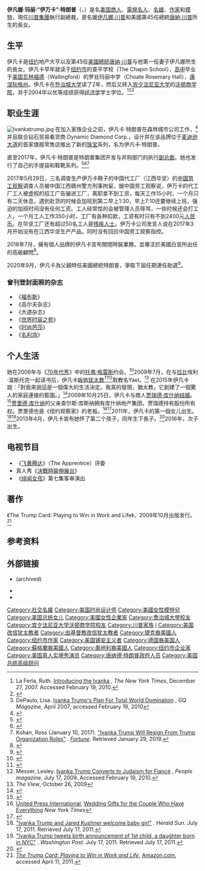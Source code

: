 {{distinguish|伊凡娜·特朗普}}
{{expand|time=2018-04-03T01:42:04+00:00}}
{{inappropriate tone|time=2016-11-14T13:52:01+00:00}}
{{noteTA
|T=zh-hans:伊万卡·特朗普;zh-hant:伊萬卡·特朗普;zh-cn:伊万卡·特朗普;zh-tw:伊凡卡·川普;zh-hk:伊凡卡·特朗普;zh-mo:伊凡卡·特朗普;
|G1=PresidentsUS
|G2=People
|3=zh-hans:伊万卡;zh-hant:伊萬卡;zh-cn:伊万卡;zh-tw:伊凡卡;zh-hk:伊凡卡;zh-mo:伊凡卡;
|4=zh-hans:伊万卡·特朗普;zh-hant:伊萬卡·川普;zh-cn:伊万卡·特朗普;zh-tw:伊凡卡·川普;zh-hk:伊凡卡·特朗普;zh-mo:伊萬卡·杜林普;
|5=zh-tw:華頓; zh-cn:沃顿;zh-hk:禾頓;zh-hant:沃頓;
|6=zh-tw:賓州大學; zh-cn:宾夕法尼亚大学;zh-hk:賓夕凡尼亞大學;
|7=zh-hans:贾里德;zh-hant:賈里德;zh-tw:傑瑞德;
|8=zh-hans:库什纳;zh-hant:庫什納;zh-tw:庫許納;
|9=zh-hans:第一女儿;zh-hant:第一千金;zh-tw:第一千金;
}}
{{Infobox officeholder
|name        = 伊万卡·特朗普
|original_name = {{lang-en|Ivanka Trump}}
|image       = Ivanka Trump official portrait (cropped).jpg
|image_size = 250px
|caption = 白宮2020年官方肖像照
|office      = {{Flagicon|USA}} [[美国总统行政办公室|第一千金和總統顧問]]<!-- Do not remove First Daughter, as it is in the given source. --><ref name="Executive Office Of The President Annual Report To Congress On White House Office Personnel White House Office As Of: Friday, June 30, 2017">{{cite web |title=Executive Office Of The President Annual Report To Congress On White House Office Personnel White House Office As Of: Friday, June 30, 2017 |url=https://www.whitehouse.gov/sites/whitehouse.gov/files/docs/disclosures/07012017-report-final.pdf |work=White House |page=15 |accessdate=June 30, 2017 |archiveurl=https://archive.is/20170630223857/https://www.whitehouse.gov/sites/whitehouse.gov/files/docs/disclosures/07012017-report-final.pdf |archivedate=2017-06-30 |language=en |deadurl=no |format=[[PDF|PDF]] }}</ref>
|president   = [[唐納德·川普|唐納德·川普]]
|term_start  = 2017年3月29日
|term_end    = 2021年1月20日
|birth_name  = Ivana Marie Trump
|birth_date  = {{birth date and age|1981|10|30}}
|birth_place = {{USA}}[[纽约|纽约]][[曼哈頓|曼哈頓]]
| nationality = {{USA}}
|death_date  =
|death_place =
|party       = {{GOP}}（2018年至今）<br>{{DP}}（至2018年）
|spouse      = {{marriage|[[贾里德·库什纳|贾里德·库什纳]]|2009年10月25日}}
|children    = {{flatlist|
*阿拉贝拉
*约瑟夫
*西奥多
}}
|parents     = {{ubl
               |[[唐纳·川普|唐纳·川普]]
               |[[伊凡娜·川普|伊凡娜·澤爾尼茨科娃]]
               }}
|relatives   = 見{{le|唐納德·特朗普的家庭|Family of Donald Trump}}
|religion    = [[犹太教|犹太教]]（2009年皈依）<br>{{small|前身为[[长老宗|长老宗]]}}
|alma_mater   = {{ubl
               |[[乔治城大学|乔治城大学]]
               |[[宾夕法尼亚大学沃顿商学院|宾夕法尼亚大学沃顿商学院]]（[[文学士|BA]]）
               }}
|website     = {{url|https://www.ivankatrump.com/}}
}}

'''伊凡娜·玛丽·“伊万卡”·特朗普'''（{{lang-en|Ivana Marie "Ivanka" Trump}}，{{bd|1981年|10月30日}}）是名[[美国|美国]][[商人|商人]]、[[電視名人|電視名人]]、[[名媛|名媛]]、[[作家|作家]]和[[模特|模特]]，現任[[川普集團|川普集團]]執行副總裁，是名媛[[伊凡娜·川普|伊凡娜·川普]]和美國第45任總統[[唐納·川普|唐納·川普]]所生的長女。

== 生平 ==
伊凡卡是[[纽约|纽约]]地产大亨以及第45任[[美國總統|美國總統]][[唐纳·川普|唐纳·川普]]与他第一任妻子伊凡娜所生的長女。伊凡卡早年就读于[[纽约市|纽约市]]的查平学校（The Chapin School），[[高中|高中]]毕业于[[美国|美国]][[瓦林福德|瓦林福德]]（Wallingford）的罗丝玛丽中学（Choate Rosemary Hall），[[康涅狄格州|康涅狄格州]]。伊凡卡在[[乔治城大学|乔治城大学]]读了2年，然后又转入[[宾夕法尼亚大学|宾夕法尼亚大学]]的[[沃顿商学院|沃顿商学院]]，并于2004年以优等成绩获得[[经济学|经济学]]学士学位。<ref name="nyt">La Ferla, Ruth. [http://www.nytimes.com/2007/12/27/fashion/27IVANKA.html?pagewanted=2&ei=5088&en=154e9cc30ee056df&ex=1356411600&partner=rssnyt&emc=rss Introducing the Ivanka] {{Wayback|url=http://www.nytimes.com/2007/12/27/fashion/27IVANKA.html?pagewanted=2&ei=5088&en=154e9cc30ee056df&ex=1356411600&partner=rssnyt&emc=rss |date=20190516060701 }}, ''The New York Times'', December 27, 2007. Accessed February 19, 2010.</ref><ref name="marieclaire">{{Cite news|url=http://www.marieclaire.com/life/career/successful/ivanka-trump-4|work=Marie Claire|title=Trump Power|first=George|last=Gurley|accessdate=2011-12-04|archive-date=2008-12-25|archive-url=https://web.archive.org/web/20081225235316/http://www.marieclaire.com/life/career/successful/ivanka-trump-4|dead-url=no}}</ref><ref name="gq">DePaulo, Lisa. [http://www.gq.com/women/photos/200704/ivanka-trump Ivanka Trump's Plan For Total World Domination] {{Wayback|url=http://www.gq.com/women/photos/200704/ivanka-trump |date=20091222135216 }}, ''GQ Magazine'', April 2007; accessed February 19, 2010</ref>

== 职业生涯 ==
[[File:Ivankatrump.jpg|thumb]]
在加入家族企业之前，伊凡卡·特朗普在森林城市公司工作，<ref name=forbes>{{Cite news|url=http://biz.yahoo.com/special/usrich06_article2.html|last=Fitch|first=Stephane|title=The Real Apprentices|work=forbes.com|accessdate=2014-02-11|archive-date=2008-01-13|archive-url=https://web.archive.org/web/20080113043430/http://biz.yahoo.com/special/usrich06_article2.html|dead-url=no}}</ref>并且联合钻石贸易看货商 Dynamic Diamond Corp.，设计并在该品牌位于[[麦迪逊大道|麦迪逊大道]]的首家旗舰零售店推出了新的[[珠宝|珠宝]]系列，名为伊凡卡·特朗普。

直至2017年，伊凡卡·特朗普是特朗普集团开发与并购部门的执行[[副总裁|副总裁]]。她也发行了自己的手提袋和鞋靴系列。<ref>{{cite news|title=Ivanka Trump shoes|url=http://www.heels.com/shoe-brand/ivanka-trump-shoes|accessdate=June 22, 2013|work=heels.com|archive-url=https://web.archive.org/web/20130618185554/http://www.heels.com/shoe-brand/ivanka-trump-shoes|archive-date=2013-06-18|dead-url=yes}}</ref><ref>{{cite news|last=O'Reilly|first=Kelly|title=Ivanka Trump Adds Handbags to the Mix|url=http://www.nbcnewyork.com/blogs/threadny/THREAD-Ivanka-Trump-to-Add-Handbags-to-Fine-Jewelry-Shoes-95513304.html|accessdate=June 22, 2013|newspaper=Nbc|date=June 3, 2010|archive-date=2019-05-15|archive-url=https://web.archive.org/web/20190515071926/https://www.nbcnewyork.com/blogs/threadny/THREAD-Ivanka-Trump-to-Add-Handbags-to-Fine-Jewelry-Shoes-95513304.html|dead-url=no}}</ref><ref>Kohan, Ross (January 10, 2017). [http://fortune.com/video/2017/01/10/ivanka-trump-resigns-role/ "Ivanka Trump Will Resign From Trump Organization Roles"] {{Wayback|url=http://fortune.com/video/2017/01/10/ivanka-trump-resigns-role/ |date=20190629141953 }}. ''[[Fortune_(magazine)|Fortune]]''. Retrieved January 29, 2019.</ref>

2017年5月29日，三名调查生产伊万卡鞋子的中国代工厂（江西华坚）的[[中国劳工观察|中国劳工观察]]调查人员被中国江西赣州警方刑事拘留，据中国劳工观察说，伊万卡的代工厂工人被虚假的招工广告骗进工厂，离职拿不到工资，每天工作15小时，一个月只有二天休息，遇到赴货的时候会加班到第二早上1:30，早上7:10还要继续上班，强迫的加班时间没有任何工资。工人经常性的会被管理人员辱骂，一些时候还会打工人，一个月工人工作350小时，工厂有各种扣款，工资有时只有不到2400元[[人民币|人民币]]。在华坚工厂还有超过50名工人是[[残疾人士|残疾人士]]。伊万卡公司发言人说在2017年3月开始没有在江西华坚生产产品。同时没有回应中国劳工观察指控。

2018年7月，擁有個人品牌的伊凡卡宣布關閉時裝業務，並專注於美國白宮所出任的高級顧問<ref>{{Cite web |url=https://mings.mpweekly.com/mings-fashion/20180725-90313 |title=Ivanka Trump 宣布關閉同名時裝品牌，稱要專注其政治業務？ |access-date=2018-07-26 |archive-url=https://web.archive.org/web/20180726072035/https://mings.mpweekly.com/mings-fashion/20180725-90313 |archive-date=2018-07-26 |dead-url=yes }}</ref>。

2020年9月，伊凡卡為父親時任美國總統特朗普，爭取下屆任期連任助選<ref name="rnccbc">{{cite news |title=Trump promises U.S. 'magnificent legacy' if he's given 2nd term |url=https://www.cbc.ca/news/world/convention-rnc-night-4-trump-1.5702621 |agency=The Associated Press |publisher=CBC |date=August 27, 2020 |access-date=August 29, 2020 |archive-date=January 14, 2021 |archive-url=https://web.archive.org/web/20210114220557/https://www.cbc.ca/news/world/convention-rnc-night-4-trump-1.5702621 |url-status=live }}</ref>。

=== 曾刊登封面照的杂志 ===
* 《[[福布斯|福布斯]]》
* 《高尔夫杂志》
* 《大道杂志》
* 《[[世界时装之苑|世界时装之苑]]》
* 《[[时尚芭莎|时尚芭莎]]》
* 《[[名利场_(杂志)|名利场]]》

== 个人生活 ==
她在2006年与《[[70年代秀|70年代秀]]》中的[[托弗·格雷斯|托弗·格雷斯]]约会。<ref name="people">{{cite web | title=People.com | work=Ivanka Trump & Topher Grace Cozy Up | url=http://www.people.com/people/article/0,26334,1552878,00.html | accessdate=October 12, 2007 | deadurl=yes | archiveurl=https://web.archive.org/web/20070824101858/http://www.people.com/people/article/0,26334,1552878,00.html | archivedate=2007年8月24日 }}</ref>2009年7月，在与[[拉比|拉比]]埃利·温斯托克一起读书后，伊凡卡[[皈依犹太教|皈依犹太教]]<ref name=haaretz>{{Cite news|url=http://www.haaretz.com/hasen/spages/1032908.html|title=Report: Tycoon Donald Trump's daughter converting to Judaism|work=Haaretz|date=October 30, 2008|accessdate=2014-02-11|archive-date=2010-04-19|archive-url=https://web.archive.org/web/20100419122149/http://www.haaretz.com/hasen/spages/1032908.html|dead-url=no}}</ref><ref>Messer, Lesley. [http://www.people.com/people/article/0,,20291939,00.html Ivanka Trump Converts to Judaism for Fiancé] {{Wayback|url=http://www.people.com/people/article/0,,20291939,00.html |date=20100420062522 }}, ''People magazine'', July 17, 2009. Accessed February 19, 2010.</ref>取教名Yael。<ref>''The View'', October 26, 2009</ref> 在2015年伊凡卡說：「對我來說這是一個偉大的生活決定。我真的發現，猶太教，它創建了一個驚人的家庭連接的藍圖。」<ref>{{cite web|url=http://www.vogue.com/11739787/ivanka-trump-collection-the-apprentice-family/|title=^ Ivanka Trump Knows What It Means to Be a Modern Millennial|date=February 25, 2015|work=Vogue.com|accessdate=2017-01-24|archive-date=2015-05-06|archive-url=https://web.archive.org/web/20150506192313/http://www.vogue.com/11739787/ivanka-trump-collection-the-apprentice-family|dead-url=no}}</ref>2009年10月25日，伊凡卡与商人[[贾瑞德·库什纳|贾瑞德·库什纳]][[结婚|结婚]]。<ref>{{cite web|url=http://www.people.com/people/article/0,,20315305,00.html|title=^ Ivanka Trump Marries Jared Kusher in Lavish Ceremony|date=October 25, 2009|work=People.com|accessdate=February 21, 2011|archive-date=2012-08-11|archive-url=https://www.webcitation.org/69ptuetLS?url=http://www.people.com/people/article/0,,20315305,00.html|dead-url=no}}</ref>[[贾里德·库什纳|贾里德·库什纳]]的父亲查尔斯·库斯纳拥有库什纳地产集团，贾瑞德持有股份所有权。贾里德也是《纽约观察家》的老板。<ref>[[United_Press_International|United Press International]], [http://www.nytimes.com/2009/10/04/nyregion/04wedding.html?_r=1/ Wedding Gifts for the Couple Who Have Everything] {{Wayback|url=http://www.nytimes.com/2009/10/04/nyregion/04wedding.html?_r=1%2F |date=20200926012836 }} ''New York Times''</ref><ref>{{Cite web|url=http://lexib.net/2009/10/ivanka-trump-jared-kushner-wed|title=Ivanka Trump, Jared Kushner Wed|author=LexiB|publisher="LexiB.net"|accessdate=2009-10-26|date=2009-10-26|deadurl=yes|archiveurl=https://web.archive.org/web/20091104054242/http://lexib.net/2009/10/ivanka-trump-jared-kushner-wed/|archivedate=2009-11-04|df=}}</ref>2011年，伊凡卡的第一個女儿出生。<ref>[http://www.heraldsun.com.au/news/breaking-news/ivanka-trump-and-jared-kushner-welcome-baby-girl/story-e6frf7jx-1226096593010 "Ivanka Trump and Jared Kushner welcome baby girl"] {{Wayback|url=http://www.heraldsun.com.au/news/breaking-news/ivanka-trump-and-jared-kushner-welcome-baby-girl/story-e6frf7jx-1226096593010 |date=20140906210736 }}. ''Herald Sun''. July 17, 2011. Retrieved July 17, 2011.</ref><ref>[http://www.washingtonpost.com/entertainment/celebrities/ivanka-trump-tweets-birth-announcement-of-1st-child-a-daughter-born-in-nyc/2011/07/17/gIQAPW7VKI_story.html "Ivanka Trump tweets birth announcement of 1st child, a daughter born in NYC"] {{Wayback|url=http://www.washingtonpost.com/entertainment/celebrities/ivanka-trump-tweets-birth-announcement-of-1st-child-a-daughter-born-in-nyc/2011/07/17/gIQAPW7VKI_story.html |date=20160310125207 }}. ''Washington Post''. July 17, 2011. Retrieved July 17, 2011.</ref>2013年4月，伊凡卡宣布她怀了第二个孩子，同年生下長子。<ref>{{Cite web|url=https://mobile.twitter.com/IvankaTrump/status/322358423591190528|title=Jared and I are excited that Arabella will become a big sister this fall. Thanks for all your good wishes! xo Ivanka|publisher=Twitter|last=Trump|first=Ivanka|date=April 11, 2013|accessdate=May 21, 2013|archive-date=2020-09-02|archive-url=https://web.archive.org/web/20200902052449/https://mobile.twitter.com/IvankaTrump/status/322358423591190528|dead-url=no}}</ref>2016年，次子出生。

== 电视节目 ==
* 《[[飞黄腾达|飞黄腾达]]》（The Apprentice）评委
* 真人秀《[[決戰時裝伸展台|決戰時裝伸展台]]》
* 《[[绯闻女孩|绯闻女孩]]》第七集客串演出

== 著作 ==
《The Trump Card: Playing to Win in Work and Life》，2009年10月出版发行。<ref>[http://www.amazon.com/Trump-Card-Playing-Work-Life/dp/B003NHR64K/ref=sr_1_1?ie=UTF8&qid=1302500971&sr=8-1 ''The Trump Card: Playing to Win in Work and Life''], [[Amazon.com|Amazon.com]], accessed April 11, 2011.</ref>

== 参考资料 ==
{{reflist|2}}

==外部链接==
{{Wikiquote}}
{{Commons category|Ivanka Trump}}
* {{URL|https://web.archive.org/web/20180809182510/https://www.ivankatrump.com/|Official website}} (archived)
* {{IMDb name|id=1477533}}
* {{C-SPAN|Ivanka Trump}}
{{Trump}}
{{Authority control}}
{{DEFAULTSORT:Trump, Ivanka}}
[[Category:社交名媛|Category:社交名媛]]
[[Category:美国时尚设计师|Category:美国时尚设计师]]
[[Category:美國女性模特兒|Category:美國女性模特兒]]
[[Category:美国总统女儿|Category:美国总统女儿]]
[[Category:美國女性企業家|Category:美國女性企業家]]
[[Category:喬治城大學校友|Category:喬治城大學校友]]
[[Category:宾夕法尼亚大学沃顿商学院校友|Category:宾夕法尼亚大学沃顿商学院校友]]
[[Category:川普家族|Category:川普家族]]
[[Category:庫許納家族|I]]
[[Category:美国改信犹太教者|Category:美国改信犹太教者]]
[[Category:由基督教改信犹太教者|Category:由基督教改信犹太教者]]
[[Category:捷克裔美國人|Category:捷克裔美國人]]
[[Category:纽约市作家|Category:纽约市作家]]
[[Category:美国锡安主义者|Category:美国锡安主义者]]
[[Category:德国裔美国人|Category:德国裔美国人]]
[[Category:蘇格蘭裔美國人|Category:蘇格蘭裔美國人]]
[[Category:奧地利裔美國人|Category:奧地利裔美國人]]
[[Category:纽约市企业家|Category:纽约市企业家]]
[[Category:美国真人实境秀演员|Category:美国真人实境秀演员]]
[[Category:唐纳德·特朗普政府人员|Category:唐纳德·特朗普政府人员]]
[[Category:美国总统高级顾问|Category:美国总统高级顾问]]